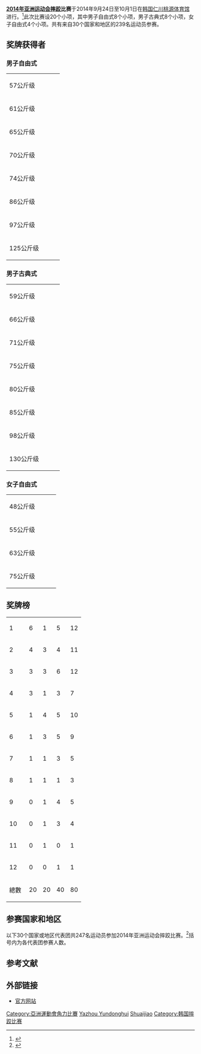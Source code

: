 {{NoteTA|G1=Sports}}
'''[[2014年亚洲运动会|2014年亚洲运动会]][[摔跤|摔跤]]比赛'''于2014年9月24日至10月1日在[[韩国|韩国]][[仁川|仁川]][[桃源体育馆|桃源体育馆]]进行。<ref>{{cite web|title=Press Release: Incheon Asian Games draw ceremony|url=http://www.ocasia.org/News/IndexNewsRM.aspx?WKegervtea2tqLrKv8jdSA==|publisher=Olympic Council of Asia|accessdate=22 August 2014|archive-url=https://web.archive.org/web/20140908141935/http://www.ocasia.org/News/IndexNewsRM.aspx?WKegervtea2tqLrKv8jdSA==|archive-date=2014-09-08|dead-url=yes}}</ref>此次比赛设20个小项，其中男子自由式8个小项，男子古典式8个小项，女子自由式4个小项。共有来自30个国家和地区的239名运动员参赛。

==奖牌获得者==
===男子自由式===
{| {{MedalistTable|type=项目}}
|-
|rowspan=2|57公斤级<br />{{DetailsLink|2014年亚洲运动会摔跤男子自由式57公斤级比赛}}
|rowspan=2|{{flagIOC2medalist|[[郑学真|郑学真]]|PRK|2014年亞洲運動會}}
|rowspan=2|{{flagIOC2medalist|[[Rassul_Kaliyev|Rassul Kaliyev]]|KAZ|2014年亞洲運動會}}
|{{flagIOC2medalist|[[Batboldyn_Nomin|Batboldyn Nomin]]|MGL|2014年亞洲運動會}}
|-
|{{flagIOC2medalist|[[Yun_Jun-sik|Yun Jun-sik]]|KOR|2014年亞洲運動會}}

|-
|rowspan=2|61公斤级<br />{{DetailsLink|2014年亚洲运动会摔跤男子自由式61公斤级比赛}}
|rowspan=2|{{flagIOC2medalist|[[Masoud_Esmaeilpour|Masoud Esmaeilpour]]|IRI|2014年亞洲運動會}}
|rowspan=2|{{flagIOC2medalist|[[Bajrang_Punia|Bajrang Punia]]|IND|2014年亞洲運動會}}
|{{flagIOC2medalist|[[Lee_Seung-chul_(wrestler)|Lee Seung-chul]]|KOR|2014年亞洲運動會}}
|-
|{{flagIOC2medalist|[[Noriyuki_Takatsuka|Noriyuki Takatsuka]]|JPN|2014年亞洲運動會}}

|-
|rowspan=2|65公斤级<br />{{DetailsLink|2014年亚洲运动会摔跤男子自由式65公斤级比赛}}
|rowspan=2|{{flagIOC2medalist|[[Yogeshwar_Dutt|Yogeshwar Dutt]]|IND|2014年亞洲運動會}}
|rowspan=2|{{flagIOC2medalist|[[Zalimkhan_Yusupov|Zalimkhan Yusupov]]|TJK|2014年亞洲運動會}}
|{{flagIOC2medalist|[[叶尔兰别克·卡泰|叶尔兰别克·卡泰]]|CHN|2014年亞洲運動會}}
|-
|{{flagIOC2medalist|[[Ikhtiyor_Navruzov|Ikhtiyor Navruzov]]|UZB|2014年亞洲運動會}}
|-

|rowspan=2|70公斤级<br />{{DetailsLink|2014年亚洲运动会摔跤男子自由式70公斤级比赛}}
|rowspan=2|{{flagIOC2medalist|[[Bekzod_Abdurakhmonov|Bekzod Abdurakhmonov]]|UZB|2014年亞洲運動會}}
|rowspan=2|{{flagIOC2medalist|[[Oh_Man-ho|Oh Man-ho]]|KOR|2014年亞洲運動會}}
|{{flagIOC2medalist|[[Elaman_Dogdurbek_Uulu|Elaman Dogdurbek Uulu]]|KGZ|2014年亞洲運動會}}
|-
|{{flagIOC2medalist|[[Takafumi_Kojima|Takafumi Kojima]]|JPN|2014年亞洲運動會}}
|-

|rowspan=2|74公斤级<br />{{DetailsLink|2014年亚洲运动会摔跤男子自由式74公斤级比赛}}
|rowspan=2|{{flagIOC2medalist|[[Rashid_Kurbanov|Rashid Kurbanov]]|UZB|2014年亞洲運動會}}
|rowspan=2|{{flagIOC2medalist|[[Ezzatollah_Akbari|Ezzatollah Akbari]]|IRI|2014年亞洲運動會}}
|{{flagIOC2medalist|[[Lee_Sang-kyu|Lee Sang-kyu]]|KOR|2014年亞洲運動會}}
|-
|{{flagIOC2medalist|[[Narsingh_Pancham_Yadav|Narsingh Pancham Yadav]]|IND|2014年亞洲運動會}}
|-

|rowspan=2|86公斤级<br />{{DetailsLink|2014年亚洲运动会摔跤男子自由式86公斤级比赛}}
|rowspan=2|{{flagIOC2medalist|[[Meisam_Mostafa-Jokar|Meisam Mostafa-Jokar]]|IRI|2014年亞洲運動會}}
|rowspan=2|{{flagIOC2medalist|[[Yesbolat_Nurzhumbayev|Yesbolat Nurzhumbayev]]|KAZ|2014年亞洲運動會}}
|{{flagIOC2medalist|[[Umidjon_Ismanov|Umidjon Ismanov]]|UZB|2014年亞洲運動會}}
|-
|{{flagIOC2medalist|[[Kim_Gwan-uk|Kim Gwan-uk]]|KOR|2014年亞洲運動會}}
|-

|rowspan=2|97公斤级<br />{{DetailsLink|2014年亚洲运动会摔跤男子自由式97公斤级比赛}}
|rowspan=2|{{flagIOC2medalist|[[Reza_Yazdani|Reza Yazdani]]|IRI|2014年亞洲運動會}}
|rowspan=2|{{flagIOC2medalist|[[Magomed_Musaev|Magomed Musaev]]|KGZ|2014年亞洲運動會}}
|{{flagIOC2medalist|[[Dorjkhandyn_Khüderbulga|Dorjkhandyn Khüderbulga]]|MGL|2014年亞洲運動會}}
|-
|{{flagIOC2medalist|[[Mamed_Ibragimov|Mamed Ibragimov]]|KAZ|2014年亞洲運動會}}
|-

|rowspan=2|125公斤级<br />{{DetailsLink|2014年亚洲运动会摔跤男子自由式125公斤级比赛}}
|rowspan=2|{{flagIOC2medalist|[[Parviz_Hadi|Parviz Hadi]]|IRI|2014年亞洲運動會}}
|rowspan=2|{{flagIOC2medalist|[[Daulet_Shabanbay|Daulet Shabanbay]]|KAZ|2014年亞洲運動會}}
|{{flagIOC2medalist|[[Nobuyoshi_Arakida|Nobuyoshi Arakida]]|JPN|2014年亞洲運動會}}
|-
|{{flagIOC2medalist|[[Nam_Koung-jin|Nam Koung-jin]]|KOR|2014年亞洲運動會}}
|}

===男子古典式===
{| {{MedalistTable|type=项目}}
|-
|rowspan=2|59公斤级<br />{{DetailsLink|2014年亚洲运动会摔跤男子古典式59公斤级比赛}}
|rowspan=2|{{flagIOC2medalist|[[長谷川康平|長谷川康平]]|JPN|2014年亞洲運動會}}
|rowspan=2|{{flagIOC2medalist|[[尹元哲|尹元哲]]|PRK|2014年亞洲運動會}}
|{{flagIOC2medalist|[[田企业|田企业]]|CHN|2014年亞洲運動會}}
|-
|{{flagIOC2medalist|[[Almat_Kebispayev|Almat Kebispayev]]|KAZ|2014年亞洲運動會}}
|-

|rowspan=2|66公斤级<br />{{DetailsLink|2014年亚洲运动会摔跤男子古典式66公斤级比赛}}
|rowspan=2|{{flagIOC2medalist|[[柳汉寿|柳汉寿]]|KOR|2014年亞洲運動會}}
|rowspan=2|{{flagIOC2medalist|[[松本隆太郎|松本隆太郎]]|JPN|2014年亞洲運動會}}
|{{flagIOC2medalist|[[Ri_Hak-won|Ri Hak-won]]|PRK|2014年亞洲運動會}}
|-
|{{flagIOC2medalist|[[Afshin_Biabangard|Afshin Biabangard]]|IRI|2014年亞洲運動會}}
|-

|rowspan=2|71公斤级<br />{{DetailsLink|2014年亚洲运动会摔跤男子古典式71公斤级比赛}}
|rowspan=2|{{flagIOC2medalist|[[Jung_Ji-hyun|Jung Ji-hyun]]|KOR|2014年亞洲運動會}}
|rowspan=2|{{flagIOC2medalist|[[Dilshod_Turdiev|Dilshod Turdiev]]|UZB|2014年亞洲運動會}}
|{{flagIOC2medalist|[[Saeid_Abdevali|Saeid Abdevali]]|IRI|2014年亞洲運動會}}
|-
|{{flagIOC2medalist|[[Shermet_Permanov|Shermet Permanov]]|TKM|2014年亞洲運動會}}
|-

|rowspan=2|75公斤级<br />{{DetailsLink|2014年亚洲运动会摔跤男子古典式75公斤级比赛}}
|rowspan=2|{{flagIOC2medalist|[[金炫雨|金炫雨]]|KOR|2014年亞洲運動會}}
|rowspan=2|{{flagIOC2medalist|[[Takehiro_Kanakubo|Takehiro Kanakubo]]|JPN|2014年亞洲運動會}}
|{{flagIOC2medalist|[[Doszhan_Kartikov|Doszhan Kartikov]]|KAZ|2014年亞洲運動會}}
|-
|{{flagIOC2medalist|[[Payam_Bouyeri|Payam Bouyeri]]|IRI|2014年亞洲運動會}}
|-

|rowspan=2|80公斤级<br />{{DetailsLink|2014年亚洲运动会摔跤男子古典式80公斤级比赛}}
|rowspan=2|{{flagIOC2medalist|[[Habibollah_Akhlaghi|Habibollah Akhlaghi]]|IRI|2014年亞洲運動會}}
|rowspan=2|{{flagIOC2medalist|[[Tsukasa_Tsurumaki|Tsukasa Tsurumaki]]|JPN|2014年亞洲運動會}}
|{{flagIOC2medalist|[[Besiki_Saldadze|Besiki Saldadze]]|UZB|2014年亞洲運動會}}
|-
|{{flagIOC2medalist|[[Janarbek_Kenjeev|Janarbek Kenjeev]]|KGZ|2014年亞洲運動會}}
|-

|rowspan=2|85公斤级<br />{{DetailsLink|2014年亚洲运动会摔跤男子古典式85公斤级比赛}}
|rowspan=2|{{flagIOC2medalist|[[Rustam_Assakalov|Rustam Assakalov]]|UZB|2014年亞洲運動會}}
|rowspan=2|{{flagIOC2medalist|[[Lee_Se-yeol|Lee Se-yeol]]|KOR|2014年亞洲運動會}}
|{{flagIOC2medalist|[[彭飞_(摔跤运动员)|彭飞]]|CHN|2014年亞洲運動會}}
|-
|{{flagIOC2medalist|[[Mojtaba_Karimfar|Mojtaba Karimfar]]|IRI|2014年亞洲運動會}}
|-

|rowspan=2|98公斤级<br />{{DetailsLink|2014年亚洲运动会摔跤男子古典式98公斤级比赛}}
|rowspan=2|{{flagIOC2medalist|[[Mehdi_Aliyari|Mehdi Aliyari]]|IRI|2014年亞洲運動會}}
|rowspan=2|{{flagIOC2medalist|[[肖棣|肖棣]]|CHN|2014年亞洲運動會}}
|{{flagIOC2medalist|[[Yerulan_Iskakov|Yerulan Iskakov]]|KAZ|2014年亞洲運動會}}
|-
|{{flagIOC2medalist|[[Norikatsu_Saikawa|Norikatsu Saikawa]]|JPN|2014年亞洲運動會}}
|-

|rowspan=2|130公斤级<br />{{DetailsLink|2014年亚洲运动会摔跤男子古典式130公斤级比赛}}
|rowspan=2|{{flagIOC2medalist|[[Nurmakhan_Tinaliyev|Nurmakhan Tinaliyev]]|KAZ|2014年亞洲運動會}}
|rowspan=2|{{flagIOC2medalist|[[Kim_Yong-min|Kim Yong-min]]|KOR|2014年亞洲運動會}}
|{{flagIOC2medalist|[[孟强|孟强]]|CHN|2014年亞洲運動會}}
|-
|{{flagIOC2medalist|[[Bashir_Babajanzadeh|Bashir Babajanzadeh]]|IRI|2014年亞洲運動會}}
|}

===女子自由式===
{| {{MedalistTable|type=项目}}
|-
|rowspan=2|48公斤级<br />{{DetailsLink|2014年亚洲运动会摔跤女子自由式48公斤级比赛}}
|rowspan=2|{{flagIOC2medalist|[[登坂繪莉|登坂繪莉]]|JPN|2014年亞洲運動會}}
|rowspan=2|{{flagIOC2medalist|[[孙亚楠|孙亚楠]]|CHN|2014年亞洲運動會}}
|{{flagIOC2medalist|[[Tatyana_Amanzhol|Tatyana Amanzhol]]|KAZ|2014年亞洲運動會}}
|-
|{{flagIOC2medalist|[[维内什·珀尕|维内什·珀尕]]|IND|2014年亞洲運動會}}
|-

|rowspan=2|55公斤级<br />{{DetailsLink|2014年亚洲运动会摔跤女子自由式55公斤级比赛}}
|rowspan=2|{{flagIOC2medalist|[[吉田沙保里|吉田沙保里]]|JPN|2014年亞洲運動會}}
|rowspan=2|{{flagIOC2medalist|[[Sündeviin_Byambatseren|Sündeviin Byambatseren]]|MGL|2014年亞洲運動會}}
|{{flagIOC2medalist|[[Aisuluu_Tynybekova|Aisuluu Tynybekova]]|KGZ|2014年亞洲運動會}}
|-
|{{flagIOC2medalist|[[钟雪纯|钟雪纯]]|CHN|2014年亞洲運動會}}
|-

|rowspan=2|63公斤级<br />{{DetailsLink|2014年亚洲运动会摔跤女子自由式63公斤级比赛}}
|rowspan=2|{{flagIOC2medalist|[[渡利璃穩|渡利璃穩]]|JPN|2014年亞洲運動會}}
|rowspan=2|{{flagIOC2medalist|[[西洛卓玛|西洛卓玛]]|CHN|2014年亞洲運動會}}
|{{flagIOC2medalist|[[Sükheegiin_Tserenchimed|Sükheegiin Tserenchimed]]|MGL|2014年亞洲運動會}}
|-
|{{flagIOC2medalist|[[Geetika_Jakhar|Geetika Jakhar]]|IND|2014年亞洲運動會}}
|-

|rowspan=2|75公斤级<br />{{DetailsLink|2014年亚洲运动会摔跤女子自由式75公斤级比赛}}
|rowspan=2|{{flagIOC2medalist|[[张凤柳|张凤柳]]|CHN|2014年亞洲運動會}}
|rowspan=2|{{flagIOC2medalist|[[Guzel_Manyurova|Guzel Manyurova]]|KAZ|2014年亞洲運動會}}
|{{flagIOC2medalist|[[Hwang_Eun-ju|Hwang Eun-ju]]|KOR|2014年亞洲運動會}}
|-
|{{flagIOC2medalist|[[Ochirbatyn_Burmaa|Ochirbatyn Burmaa]]|MGL|2014年亞洲運動會}}
|}

==奖牌榜==
{| {{RankedMedalTable|nation-width=200px}}
|-
|1||align=left| {{flagIOC2|IRI|2014年亞洲運動會}} || 6 || 1 || 5 || 12
|-
|2||align=left| {{flagIOC2|JPN|2014年亞洲運動會}} || 4 || 3 || 4 || 11
|-
|3||align=left| {{flagIOC2|KOR|2014年亞洲運動會}} || 3 || 3 || 6 || 12
|-
|4||align=left| {{flagIOC2|UZB|2014年亞洲運動會}} || 3 || 1 || 3 || 7
|-
|5||align=left| {{flagIOC2|KAZ|2014年亞洲運動會}} || 1 || 4 || 5 || 10
|-
|6||align=left| {{flagIOC2|CHN|2014年亞洲運動會}} || 1 || 3 || 5 || 9
|-
|7||align=left| {{flagIOC2|IND|2014年亞洲運動會}} || 1 || 1 || 3 || 5
|-
|8||align=left| {{flagIOC2|PRK|2014年亞洲運動會}} || 1 || 1 || 1 || 3
|-
|9||align=left| {{flagIOC2|MGL|2014年亞洲運動會}} || 0 || 1 || 4 || 5
|-
|10||align=left| {{flagIOC2|KGZ|2014年亞洲運動會}} || 0 || 1 || 3 || 4
|-
|11||align=left| {{flagIOC2|TJK|2014年亞洲運動會}} || 0 || 1 || 0 || 1
|-
|12||align=left| {{flagIOC2|TKM|2014年亞洲運動會}} || 0 || 0 || 1 || 1
|- 
!colspan=2| 總數 || 20 || 20 || 40 || 80
|}

==参赛国家和地区==
以下30个国家或地区代表团共247名运动员参加2014年亚洲运动会摔跤比赛。<ref>{{Cite web |url=http://www.incheon2014ag.org/Sports/WR/NumberofentriesbyNOC/?RSC=WR0000000&lang=en |title=Number of Entries by NOC |accessdate=2014-09-25 |archive-date=2014-10-06 |archive-url=https://web.archive.org/web/20141006171104/http://www.incheon2014ag.org/Sports/WR/NumberofentriesbyNOC/?RSC=WR0000000&lang=en |dead-url=yes }}</ref>括号内为各代表团参赛人数。

{{columns-list|2|
*{{flagIOC2|CAM|2014年亚洲运动会|4}}
*{{flagIOC2|CHN|2014年亚洲运动会|18}}
*{{flagIOC2|INA|2014年亚洲运动会|2}}
*{{flagIOC2|IND|2014年亚洲运动会|18}}
*{{flagIOC2|IRI|2014年亚洲运动会|14}}
*{{flagIOC2|IRQ|2014年亚洲运动会|8}}
*{{flagIOC2|JOR|2014年亚洲运动会|4}}
*{{flagIOC2|JPN|2014年亚洲运动会|18}}
*{{flagIOC2|KAZ|2014年亚洲运动会|18}}
*{{flagIOC2|KGZ|2014年亚洲运动会|15}}
*{{flagIOC2|KOR|2014年亚洲运动会|18}}
*{{flagIOC2|KSA|2014年亚洲运动会|4}}
*{{flagIOC2|LAO|2014年亚洲运动会|4}}
*{{flagIOC2|MGL|2014年亚洲运动会|12}}
*{{flagIOC2|MYA|2014年亚洲运动会|6}}
*{{flagIOC2|NEP|2014年亚洲运动会|2}}
*{{flagIOC2|PAK|2014年亚洲运动会|5}}
*{{flagIOC2|PHI|2014年亚洲运动会|2}}
*{{flagIOC2|PLE|2014年亚洲运动会|2}}
*{{flagIOC2|PRK|2014年亚洲运动会|9}}
*{{flagIOC2|QAT|2014年亚洲运动会|6}}
*{{flagIOC2|SRI|2014年亚洲运动会|1}}
*{{flagIOC2|SYR|2014年亚洲运动会|5}}
*{{flagIOC2|THA|2014年亚洲运动会|5}}
*{{flagIOC2|TJK|2014年亚洲运动会|11}}
*{{flagIOC2|TKM|2014年亚洲运动会|12}}
*{{flagIOC2|TPE|2014年亚洲运动会|2}}
*{{flagIOC2|UZB|2014年亚洲运动会|16}}
*{{flagIOC2|VIE|2014年亚洲运动会|3}}
*{{flagIOC2|YEM|2014年亚洲运动会|3}}
}}

==参考文献==
{{Reflist}}

==外部链接==
*[http://www.incheon2014ag.org/?lang=en 官方网站]{{Webarchive|url=https://archive.today/20140825235350/http://www.incheon2014ag.org/?lang=en |date=2014-08-25 }}{{en icon}}

{{2014年亚洲运动会项目}}
{{亞洲運動會角力比賽}}

{{DEFAULTSORT:2014 nian Yazhou Yundonghui shuaijiao bisai}}
[[Category:亞洲運動會角力比賽|Category:亞洲運動會角力比賽]]
[[Category:2014年角力|Yazhou Yundonghui]]
[[Category:2014年亚洲运动会比赛项目|Shuaijiao]]
[[Category:韩国摔跤比赛|Category:韩国摔跤比赛]]